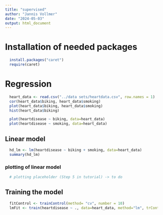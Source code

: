 ```yaml
---
title: "supervised"
author: "Jannis Vollmer"
date: "2024-05-03"
output: html_document
---
```


# Installation of needed packages
```r
  install.packages("caret")
  require(caret)
```

# Regression

```r
  heart_data <- read.csv("../data sets/heartdata.csv", row.names = 1)
  cor(heart_data$biking, heart_data$smoking)
  plot(heart_data$biking, heart_data$smoking)
  hist(heart_data$biking)
```

```r
  plot(heartdisease ~ biking, data=heart_data)
  plot(heartdisease ~ smoking, data=heart_data)
```

## Linear model
```r
  hd_lm <- lm(heartdisease ~ biking + smoking, data=heart_data)
  summary(hd_lm)
```

### plotting of linear model
```r
  # plotting placeholder (Step 5 in tutorial) -> to do
```

## Training the model
```r
  fitControl <- trainControl(method= "cv", number = 10)
  lmFit <- train(heartdisease ~ ., data=heart_data, method="lm", trControl=fitControl)
```